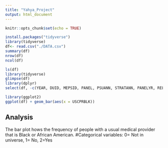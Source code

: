 ```yaml
---
title: "Yahya_Project"
output: html_document
---
```


```r
knitr::opts_chunk$set(echo = TRUE)
```

<!-- Load my packages and data-->
```r
install.packages("tidyverse")
library(tidyverse)
df<- read.csv("./DATA.csv")
summary(df)
nrow(df)
ncol(df)
```

<!-- Data cleaning: I drop unwanted variables.
Create bar plot to show frequency of people with Black Pprovider-->
```r
ls(df)
library(tidyverse)
glimpse(df)
library(dplyr)
select(df, -c(YEAR, DUID, MEPSID, PANEL, PSUANN, STRATANN, PANELYR, RELYR, PERWEIGHT, SAQWEIGHT, DIABWEIGHT) )

library(ggplot2)
ggplot(df) + geom_bar(aes(x = USCPRBLK))
```

## Analysis

The bar plot hows the frequency of people with a usual medical provider that is Black or African American. #Categorical variables: 0= Not in universe, 1= No, 2=Yes


